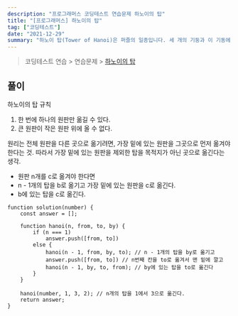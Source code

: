 ```yaml
---
description: "프로그래머스 코딩테스트 연습문제 하노이의 탑"
title: "[프로그래머스] 하노이의 탑"
tag: ["코딩테스트"]
date: "2021-12-29"
summary: "하노이 탑(Tower of Hanoi)은 퍼즐의 일종입니다. 세 개의 기둥과 이 기동에 꽂을 수 있는 크기가 다양한 원판들이 있고, 퍼즐을 시작하기 전에는 한 기둥에 원판들이 작은 것이 위에 있도록 순서대로 쌓여 있습니다. 게임의 목적은 다음 두 가지 조건을 만족시키면서, 한 기둥에 꽂힌 원판들을 그 순서 그대로 다른 기둥으로 옮겨서 다시 쌓는 것입니다."
---
```


> 코딩테스트 연습 > 연습문제 > [하노이의 탑](https://programmers.co.kr/learn/courses/30/lessons/12946)

## 풀이

하노이의 탑 규칙

1. 한 번에 하나의 원판만 옮길 수 있다.
2. 큰 원판이 작은 원판 위에 올 수 없다.

원리는 전체 원판을 다른 곳으로 옮기려면, 가장 밑에 있는 원판을 그곳으로 먼저 옮겨야 한다는 것.
따라서 가장 밑에 있는 원판을 제외한 탑을 목적지가 아닌 곳으로 옮긴다는 생각.

- 원판 n개를 c로 옮겨야 한다면
- n - 1개의 탑을 b로 옮기고 가장 밑에 있는 원판을 c로 옮긴다.
- b에 있는 탑을 c로 옮긴다.

```
function solution(number) {
    const answer = [];

    function hanoi(n, from, to, by) {
        if (n === 1)
            answer.push([from, to])
        else {
            hanoi(n - 1, from, by, to); // n - 1개의 탑을 by로 옮기고
            answer.push([from, to]) // n번째 칸을 to로 옮겨서 맨 밑에 깔고
            hanoi(n - 1, by, to, from); // by에 있는 탑을 to로 옮긴다
        }
    }

    hanoi(number, 1, 3, 2); // n개의 탑을 1에서 3으로 옮긴다.
    return answer;
}
```
